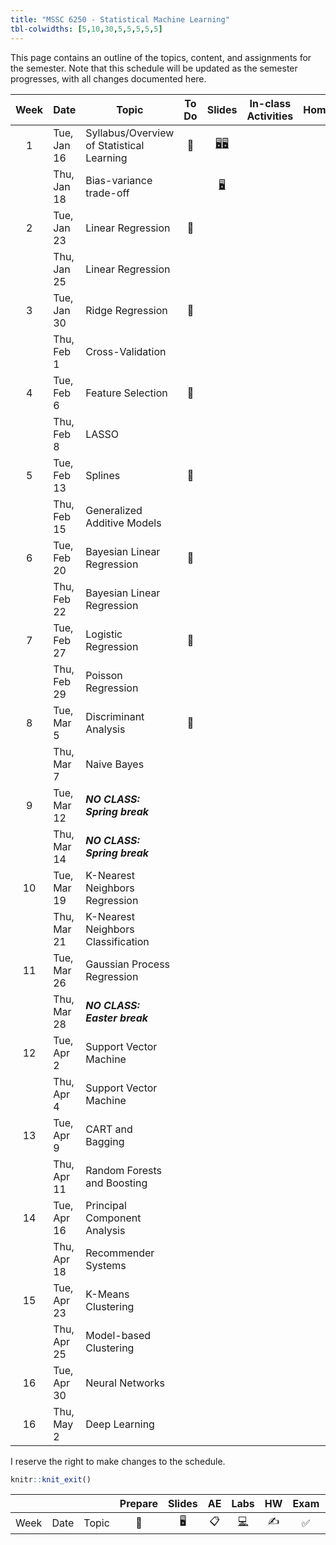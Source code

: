 ```yaml
---
title: "MSSC 6250 - Statistical Machine Learning"
tbl-colwidths: [5,10,30,5,5,5,5,5]
---
```


This page contains an outline of the topics, content, and assignments for the semester. Note that this schedule will be updated as the semester progresses, with all changes documented here.

::: column-screen-inset-right
| Week | Date        | Topic                                     | To Do |                                      Slides                                      | In-class Activities | Homework | Project |
|:-------:|---------|---------|:-------:|:-------:|:-------:|:-------:|:-------:|
|  1   | Tue, Jan 16 | Syllabus/Overview of Statistical Learning |  📖   | [🖥️](slides/01-syllabus.html "Syllabus")[🖥️](slides/02-overview.html "Overview") |                     |          |         |
|      | Thu, Jan 18 | Bias-variance trade-off                   |       |                [🖥️](slides/03-bias-var.html "bias-var-tradeoff")                 |                     |          |         |
|  2   | Tue, Jan 23 | Linear Regression                         |  📖   |                                                                                  |                     |          |         |
|      | Thu, Jan 25 | Linear Regression                         |       |                                                                                  |                     |          |         |
|  3   | Tue, Jan 30 | Ridge Regression                          |  📖   |                                                                                  |                     |          |         |
|      | Thu, Feb 1  | Cross-Validation                          |       |                                                                                  |                     |          |         |
|  4   | Tue, Feb 6  | Feature Selection                         |  📖   |                                                                                  |                     |          |         |
|      | Thu, Feb 8  | LASSO                                     |       |                                                                                  |                     |          |         |
|  5   | Tue, Feb 13 | Splines                                   |  📖   |                                                                                  |                     |          |         |
|      | Thu, Feb 15 | Generalized Additive Models               |       |                                                                                  |                     |          |         |
|  6   | Tue, Feb 20 | Bayesian Linear Regression                |  📖   |                                                                                  |                     |          |         |
|      | Thu, Feb 22 | Bayesian Linear Regression                |       |                                                                                  |                     |          |         |
|  7   | Tue, Feb 27 | Logistic Regression                       |  📖   |                                                                                  |                     |          |         |
|      | Thu, Feb 29 | Poisson Regression                        |       |                                                                                  |                     |          |         |
|  8   | Tue, Mar 5  | Discriminant Analysis                     |  📖   |                                                                                  |                     |          |         |
|      | Thu, Mar 7  | Naive Bayes                               |       |                                                                                  |                     |          |         |
|  9   | Tue, Mar 12 | ***NO CLASS: Spring break***              |       |                                                                                  |                     |          |         |
|      | Thu, Mar 14 | ***NO CLASS: Spring break***              |       |                                                                                  |                     |          |         |
|  10  | Tue, Mar 19 | K-Nearest Neighbors Regression            |       |                                                                                  |                     |          |         |
|      | Thu, Mar 21 | K-Nearest Neighbors Classification        |       |                                                                                  |                     |          |         |
|  11  | Tue, Mar 26 | Gaussian Process Regression               |       |                                                                                  |                     |          |         |
|      | Thu, Mar 28 | ***NO CLASS: Easter break***              |       |                                                                                  |                     |          |         |
|  12  | Tue, Apr 2  | Support Vector Machine                    |       |                                                                                  |                     |          |         |
|      | Thu, Apr 4  | Support Vector Machine                    |       |                                                                                  |                     |          |         |
|  13  | Tue, Apr 9  | CART and Bagging                          |       |                                                                                  |                     |          |         |
|      | Thu, Apr 11 | Random Forests and Boosting               |       |                                                                                  |                     |          |         |
|  14  | Tue, Apr 16 | Principal Component Analysis              |       |                                                                                  |                     |          |         |
|      | Thu, Apr 18 | Recommender Systems                       |       |                                                                                  |                     |          |         |
|  15  | Tue, Apr 23 | K-Means Clustering                        |       |                                                                                  |                     |          |         |
|      | Thu, Apr 25 | Model-based Clustering                    |       |                                                                                  |                     |          |         |
|  16  | Tue, Apr 30 | Neural Networks                           |       |                                                                                  |                     |          |         |
|  16  | Thu, May 2  | Deep Learning                             |       |                                                                                  |                     |          |         |
:::

I reserve the right to make changes to the schedule.

```r
knitr::knit_exit()
```

|      |      |       | Prepare | Slides | AE  |                                                    Labs                                                    | HW  | Exam | Project |
|--------|--------|--------|:------:|:------:|:------:|:------:|:------:|:------:|:------:|
| Week | Date | Topic |   📖    |   🖥️   | 📋  | [💻](https://sakai.duke.edu/samigo-app/servlet/Login?id=6fa7ebf3-01af-42a6-91ba-3e813d3901221641094171786) | ✍️  |  ✅  |   📂    |
